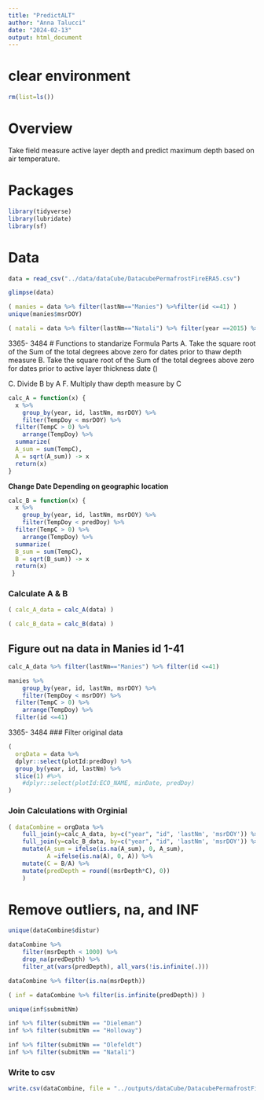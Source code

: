 ```yaml
---
title: "PredictALT"
author: "Anna Talucci"
date: "2024-02-13"
output: html_document
---
```


# clear environment
```r
rm(list=ls())
```

# Overview
Take field measure active layer depth and predict maximum depth based on air temperature.

# Packages

```r
library(tidyverse)
library(lubridate)
library(sf)
```

# Data

```r
data = read_csv("../data/dataCube/DatacubePermafrostFireERA5.csv")
```

```r
glimpse(data)
```
```r
( manies = data %>% filter(lastNm=="Manies") %>%filter(id <=41) )
unique(manies$msrDOY)
```

```r
( natali = data %>% filter(lastNm=="Natali") %>% filter(year ==2015) %>% filter(id>=3365) %>% filter(id<=3484)) %>% filter(TempDoy>259)

```
3365- 3484
# Functions to standarize
Formula Parts 
A. Take the square root of the Sum of the total degrees above zero for dates prior to thaw depth measure
B. Take the square root of the Sum of the total degrees above zero for dates prior to active layer thickness date ()

C. Divide B by A
F. Multiply thaw depth measure by C

```r
calc_A = function(x) {
  x %>% 
    group_by(year, id, lastNm, msrDOY) %>%
    filter(TempDoy < msrDOY) %>%
  filter(TempC > 0) %>%
    arrange(TempDoy) %>%
  summarize( 
  A_sum = sum(TempC),
  A = sqrt(A_sum)) -> x
  return(x)
}

```

**Change Date Depending on geographic location**
```r

calc_B = function(x) {
  x %>% 
    group_by(year, id, lastNm, msrDOY) %>%
    filter(TempDoy < predDoy) %>%
  filter(TempC > 0) %>%
    arrange(TempDoy) %>%
  summarize( 
  B_sum = sum(TempC),
  B = sqrt(B_sum)) -> x
  return(x)
 }
```



### Calculate A & B
```r
( calc_A_data = calc_A(data) )
```

```r
( calc_B_data = calc_B(data) )
```

## Figure out na data in Manies id 1-41
```r
calc_A_data %>% filter(lastNm=="Manies") %>% filter(id <=41)
```

```r
manies %>% 
    group_by(year, id, lastNm, msrDOY) %>%
    filter(TempDoy < msrDOY) %>%
  filter(TempC > 0) %>%
    arrange(TempDoy) %>% 
  filter(id <=41)

```
3365- 3484
### Filter original data 
```r
( 
  orgData = data %>% 
  dplyr::select(plotId:predDoy) %>%
  group_by(year, id, lastNm) %>%
  slice(1) #%>%
    #dplyr::select(plotId:ECO_NAME, minDate, predDoy)
)
```

### Join Calculations with Orginial
```r
( dataCombine = orgData %>% 
    full_join(y=calc_A_data, by=c("year", "id", 'lastNm', 'msrDOY')) %>%
    full_join(y=calc_B_data, by=c("year", "id", 'lastNm', 'msrDOY')) %>%
    mutate(A_sum = ifelse(is.na(A_sum), 0, A_sum),
           A =ifelse(is.na(A), 0, A)) %>%
    mutate(C = B/A) %>%
    mutate(predDepth = round((msrDepth*C), 0)) 
    )
```

# Remove outliers, na, and INF
```r
unique(dataCombine$distur)
```

```r
dataCombine %>% 
    filter(msrDepth < 1000) %>% 
    drop_na(predDepth) %>% 
    filter_at(vars(predDepth), all_vars(!is.infinite(.))) 

```

```r
dataCombine %>% filter(is.na(msrDepth)) 
```

```r
( inf = dataCombine %>% filter(is.infinite(predDepth)) )

unique(inf$submitNm)

inf %>% filter(submitNm == "Dieleman")
inf %>% filter(submitNm == "Holloway")

inf %>% filter(submitNm == "Olefeldt")
inf %>% filter(submitNm == "Natali")

```

### Write to csv

```r
write.csv(dataCombine, file = "../outputs/dataCube/DatacubePermafrostFirePredicted.csv", row.names=FALSE)
```

